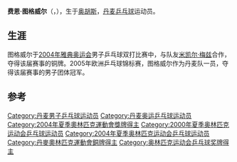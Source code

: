 {{noteTA|G1=Table Tennis}}
{{Infobox 乒乓球
| playername              = 费恩·图格威尔
| image                   = 
| imagesize               = 
| caption                 = 
| fullname              = 
| nicknames           = 
| birthdate           = {{birth date and age|1976|3|18}}<ref name="Tugwell">[http://www.sports-reference.com/olympics/athletes/tu/finn-tugwell-1.html Finn Tugwell] {{webarchive|url=https://web.archive.org/web/20100510215048/http://www.sports-reference.com/olympics/athletes/tu/finn-tugwell-1.html |date=2010-05-10 }}</ref>
| birthplace          = {{DEN}}[[奥胡斯|奥胡斯]]<ref name="Tugwell"/>
| height                  = 1.78米<ref name="Tugwell"/>
| weight                  = 66公斤<ref name="Tugwell"/>
| event                   = 
| hrank= 65（2004年10月）<ref>[http://www.ittf.com/ittf_ranking/world_ranking_per_name.asp?Player_ID=109600&U18=0&U21=0&Siniors=1& World ranking Record for MAZE Michael (DEN) ] {{webarchive|url=https://web.archive.org/web/20100603234550/http://www.ittf.com/ittf_ranking/world_ranking_per_name.asp?Player_ID=109600&U18=0&U21=0&Siniors=1& |date=2010-06-03 }}</ref>
| date_of_highest_ranking = 
| rank        = 
| nationality                 = {{DEN}}
| medaltemplates=
{{MedalCompetition|[[夏季奥林匹克运动会|夏季奥林匹克运动会]]}}
{{MedalBronze|[[2004年夏季奥林匹克运动会乒乓球比赛|2004年 雅典]]|[[2004年夏季奥林匹克运动会乒乓球比赛－男子双打|男子双打]]}}
{{MedalCompetition|欧洲乒乓球锦标赛}}
{{MedalGold|2005年 奥胡斯|男子团体}}
{{MedalSilver|2009年 斯图加特|男子团体}}
}}

'''费恩·图格威尔'''（{{lang-da|'''Finn Tugwell'''}}，{{bd|1976年|3月18日|}}），生于[[奥胡斯|奥胡斯]]，[[丹麦|丹麦]][[乒乓球|乒乓球]]运动员。

== 生涯 ==
图格威尔于[[2004年夏季奥林匹克运动会|2004年雅典奥运会]]男子乒乓球双打比赛中，与队友[[米凯尔·梅兹|米凯尔·梅兹]]合作，夺得该届赛事的铜牌。2005年欧洲乒乓球锦标赛，图格威尔作为丹麦队一员，夺得该届赛事的男子团体冠军。

== 参考 ==
{{reflist}}

{{欧洲乒乓球锦标赛男子团体冠军}}

{{Authority control}}
{{DEFAULTSORT:Tugwell}}
[[Category:丹麦男子乒乓球运动员|Category:丹麦男子乒乓球运动员]]
[[Category:丹麦奥运乒乓球运动员|Category:丹麦奥运乒乓球运动员]]
[[Category:2004年夏季奧林匹克運動會獎牌得主|Category:2004年夏季奧林匹克運動會獎牌得主]]
[[Category:2000年夏季奥林匹克运动会乒乓球运动员|Category:2000年夏季奥林匹克运动会乒乓球运动员]]
[[Category:2004年夏季奥林匹克运动会乒乓球运动员|Category:2004年夏季奥林匹克运动会乒乓球运动员]]
[[Category:丹麥奧林匹克運動會銅牌得主|Category:丹麥奧林匹克運動會銅牌得主]]
[[Category:奥林匹克运动会乒乓球奖牌得主|Category:奥林匹克运动会乒乓球奖牌得主]]
{{Denmark-bio-stub}}
{{tabletennis-bio-stub}}